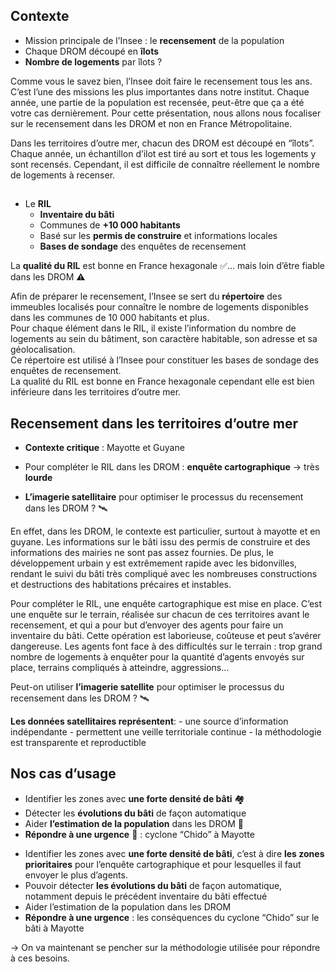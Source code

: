 ## Contexte

- Mission principale de l'Insee : le [**recensement**]{.orange} de la population
- Chaque DROM découpé en [**îlots**]{.orange}
- [**Nombre de logements**]{.orange} par îlots ?

::: notes
Comme vous le savez bien, l'Insee doit faire le recensement tous les ans. C'est l'une des missions les plus importantes dans notre institut. Chaque année, une partie de la population est recensée, peut-être que ça a été votre cas dernièrement. Pour cette présentation, nous allons nous focaliser sur le recensement dans les DROM et non en France Métropolitaine.

Dans les territoires d'outre mer, chacun des DROM est découpé en "îlots". Chaque année, un échantillon d'ilot est tiré au sort et tous les logements y sont recensés. Cependant, il est difficile de connaître réellement le nombre de logements à recenser.
:::

## 
-  Le [**RIL**]{.orange} 
    -   [**Inventaire du bâti**]{.blue2}
    -   Communes de [**+10 000 habitants**]{.blue2}
    -   Basé sur les [**permis de construire**]{.blue2} et informations locales\
    -   [**Bases de sondage**]{.blue2} des enquêtes de recensement

La [**qualité du RIL**]{.orange} est bonne en France hexagonale ✅... 
mais loin d'être fiable dans les DROM ⚠️

::: notes
Afin de préparer le recensement, l'Insee se sert du [**répertoire**]{.orange} des immeubles localisés pour connaître le nombre de logements disponibles dans les communes de 10 000 habitants et plus.\
Pour chaque élément dans le RIL, il existe l'information du nombre de logements au sein du bâtiment, son caractère habitable, son adresse et sa géolocalisation.\
Ce répertoire est utilisé à l'Insee pour constituer les bases de sondage des enquêtes de recensement.\
La qualité du RIL est bonne en France hexagonale cependant elle est bien inférieure dans les territoires d'outre mer.
:::

## Recensement dans les territoires d'outre mer

-   [**Contexte critique**]{.orange} : Mayotte et Guyane

-   Pour compléter le RIL dans les DROM : [**enquête cartographique**]{.blue2} → très [**lourde**]{.orange}

-   [**L'imagerie satellitaire**]{.orange} pour optimiser le processus du recensement dans les DROM ? 🛰️

::: notes
En effet, dans les DROM, le contexte est particulier, surtout à mayotte et en guyane. Les informations sur le bâti issu des permis de construire et des informations des mairies ne sont pas assez fournies. De plus, le développement urbain y est extrêmement rapide avec les bidonvilles, rendant le suivi du bâti très compliqué avec les nombreuses constructions et destructions des habitations précaires et instables.

Pour compléter le RIL, une enquête cartographique est mise en place. C'est une enquête sur le terrain, réalisée sur chacun de ces territoires avant le recensement, et qui a pour but d'envoyer des agents pour faire un inventaire du bâti. Cette opération est laborieuse, coûteuse et peut s'avérer dangereuse. Les agents font face à des difficultés sur le terrain : trop grand nombre de logements à enquêter pour la quantité d'agents envoyés sur place, terrains compliqués à atteindre, aggressions...

Peut-on utiliser [**l'imagerie satellite**]{.orange} pour optimiser le processus du recensement dans les DROM ? 🛰️

[**Les données satellitaires représentent**]{.orange}: - une source d'information indépendante - permettent une veille territoriale continue - la méthodologie est transparente et reproductible
:::

## Nos cas d'usage

-   Identifier les zones avec [**une forte densité de bâti**]{.orange} 🏘️\
-   Détecter les [**évolutions du bâti**]{.blue2} de façon automatique\
-   Aider [**l'estimation de la population**]{.orange} dans les DROM 👥\
-   [**Répondre à une urgence**]{.red2} 🚨 : cyclone "Chido" à Mayotte

::: notes
-   Identifier les zones avec [**une forte densité de bâti**]{.blue2}, c'est à dire [**les zones prioritaires**]{.blue2} pour l'enquête cartographique et pour lesquelles il faut envoyer le plus d'agents.
-   Pouvoir détecter [**les évolutions du bâti**]{.blue2} de façon automatique, notamment depuis le précédent inventaire du bâti effectué\
-   Aider l'estimation de la population dans les DROM\
-   [**Répondre à une urgence**]{.red2} : les conséquences du cyclone "Chido" sur le bâti à Mayotte

-> On va maintenant se pencher sur la méthodologie utilisée pour répondre à ces besoins.
:::